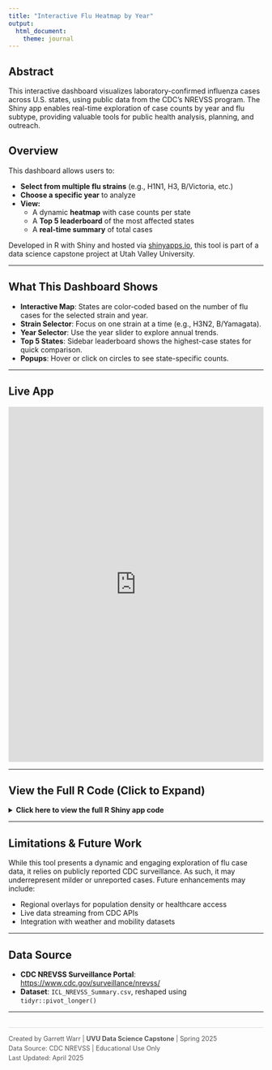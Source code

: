 ```yaml
---
title: "Interactive Flu Heatmap by Year"
output: 
  html_document:
    theme: journal
---
```


## Abstract

This interactive dashboard visualizes laboratory-confirmed influenza cases across U.S. states, using public data from the CDC's NREVSS program. The Shiny app enables real-time exploration of case counts by year and flu subtype, providing valuable tools for public health analysis, planning, and outreach.

## Overview

This dashboard allows users to:

- **Select from multiple flu strains** (e.g., H1N1, H3, B/Victoria, etc.)  
- **Choose a specific year** to analyze  
- **View:**  
  - A dynamic **heatmap** with case counts per state  
  - A **Top 5 leaderboard** of the most affected states  
  - A **real-time summary** of total cases

Developed in R with Shiny and hosted via [shinyapps.io](https://gare-warr01.shinyapps.io/flu_heatmap_app/), this tool is part of a data science capstone project at Utah Valley University.

---

## What This Dashboard Shows

- **Interactive Map**: States are color-coded based on the number of flu cases for the selected strain and year.  
- **Strain Selector**: Focus on one strain at a time (e.g., H3N2, B/Yamagata).  
- **Year Selector**: Use the year slider to explore annual trends.  
- **Top 5 States**: Sidebar leaderboard shows the highest-case states for quick comparison.  
- **Popups**: Hover or click on circles to see state-specific counts.  

---

## Live App

<iframe src="https://gare-warr01.shinyapps.io/flu_heatmap_app/"
        width="100%" height="700px" frameborder="0" style="border: none;">
</iframe>

---

## View the Full R Code (Click to Expand)

<details>
<summary><strong>Click here to view the full R Shiny app code</strong></summary>

```r
# ---- Libraries ----
library(shiny)
library(leaflet)
library(dplyr)
library(readr)
library(tidyr)
library(bslib)
library(shinycssloaders)
library(ggplot2)
library(plotly)
library(DT)

# ---- Load Dataset ----
long_flu_data <- read.csv("ICL_NREVSS_LongFormat.csv")
state_centers <- data.frame(state.center, State = state.name)

# ---- Strain Labels ----
strain_labels <- c(
  "A_H1N1_2009" = "H1N1",
  "A_H3" = "H3",
  "A_Subtype_Not_Performed" = "A (Unsubtyped)",
  "B" = "Influenza B (Total)",
  "BVic" = "B/Victoria",
  "BYam" = "B/Yamagata",
  "H3N2v" = "H3N2v (Variant)",
  "A_H5" = "H5 (Avian)"
)

# ---- Add Labels ----
long_flu_data$Strain_Label <- strain_labels[long_flu_data$Strain]

# ---- UI ----
ui <- fluidPage(
  theme = bs_theme(version = 5, bootswatch = "flatly"),
  
  tags$div(style = "padding: 15px;",
           titlePanel("Flu Case Heatmap by Strain & Year"),
           
           sidebarLayout(
             sidebarPanel(
               helpText("Visualize flu case totals by strain and state for each year."),
               
               selectInput(
                 "strain", "Select Flu Strain",
                 choices = unique(long_flu_data$Strain_Label),
                 selected = unique(long_flu_data$Strain_Label)[1]
               ),
               
               sliderInput(
                 "year", "Select Year", 
                 min = min(long_flu_data$Year), 
                 max = max(long_flu_data$Year), 
                 value = max(long_flu_data$Year), 
                 step = 1, 
                 animate = animationOptions(interval = 1500, loop = TRUE)
               ),
               
               textOutput("totalCasesText"),
               br(),
               h5("Top 5 States"),
               DTOutput("topStates")
             ),
             
             mainPanel(
               withSpinner(leafletOutput("fluMap", height = "600px")),
               tags$div(
                 style = "text-align: right; font-size: 12px; color: gray; margin-top: 10px;",
                 "Data source: ICL NREVSS | Map powered by Leaflet & Shiny"
               )
             )
           )
  )
)

# ---- Server ----
server <- function(input, output, session) {
  
  selected_strain <- reactive({
    names(strain_labels)[which(strain_labels == input$strain)]
  })
  
  filtered_data <- reactive({
    long_flu_data %>%
      filter(Year == input$year, Strain == selected_strain())
  })
  
  output$fluMap <- renderLeaflet({
    yearly_flu <- filtered_data() %>%
      group_by(State) %>%
      summarise(Total_Cases = sum(Cases, na.rm = TRUE)) %>%
      left_join(state_centers, by = "State")
    
    pal <- colorNumeric("YlOrRd", domain = yearly_flu$Total_Cases)
    
    leaflet(yearly_flu) %>%
      addProviderTiles(providers$CartoDB.Positron) %>%
      setView(lng = -98.583, lat = 39.833, zoom = 4) %>%
      addCircleMarkers(
        lng = ~x, lat = ~y,
        radius = ~sqrt(Total_Cases) / 2,
        color = ~pal(Total_Cases),
        stroke = FALSE, fillOpacity = 0.8,
        popup = ~paste(
          "<strong>State:</strong>", State, "<br/>",
          "<strong>Total Cases:</strong>", format(Total_Cases, big.mark = ",")
        )
      ) %>%
      addLegend("bottomright", pal = pal, values = ~Total_Cases,
                title = paste("Total Cases in", input$year))
  })
  
  output$totalCasesText <- renderText({
    total <- sum(filtered_data()$Cases, na.rm = TRUE)
    paste("Total", input$strain, "Cases:", format(total, big.mark = ","))
  })
  
  output$topStates <- renderDT({
    filtered_data() %>%
      group_by(State) %>%
      summarise(Cases = sum(Cases, na.rm = TRUE)) %>%
      arrange(desc(Cases)) %>%
      slice_head(n = 5) %>%
      mutate(Rank = row_number()) %>%
      dplyr::select(Rank, State, Cases)
  }, options = list(dom = 't', pageLength = 5), rownames = FALSE)
}

# ---- Run App ----
shinyApp(ui, server)


```

</details>

---

## Limitations & Future Work

While this tool presents a dynamic and engaging exploration of flu case data, it relies on publicly reported CDC surveillance. As such, it may underrepresent milder or unreported cases. Future enhancements may include:

- Regional overlays for population density or healthcare access  
- Live data streaming from CDC APIs  
- Integration with weather and mobility datasets  

---

## Data Source

- **CDC NREVSS Surveillance Portal**: [https://www.cdc.gov/surveillance/nrevss/](https://www.cdc.gov/surveillance/nrevss/)  
- **Dataset**: `ICL_NREVSS_Summary.csv`, reshaped using `tidyr::pivot_longer()`  

---

<footer style="font-size: 0.9em; margin-top: 30px; border-top: 1px solid #ddd; padding-top: 10px; color: #555;">
  <p style="margin: 4px 0;">
    Created by Garrett Warr | <strong>UVU Data Science Capstone</strong> | Spring 2025  
  </p>
  <p style="margin: 4px 0;">
    Data Source: CDC NREVSS | Educational Use Only  
  </p>
  <p style="margin: 4px 0;">
    Last Updated: April 2025
  </p>
</footer>

